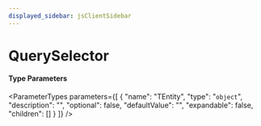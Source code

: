 ```yaml
---
displayed_sidebar: jsClientSidebar
---
```



# QuerySelector

#### Type Parameters

<ParameterTypes parameters={[
  {
    "name": "TEntity",
    "type": "`object`",
    "description": "",
    "optional": false,
    "defaultValue": "",
    "expandable": false,
    "children": []
  }
]} />
